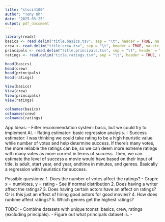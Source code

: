 ```yaml
---
title: "stsci4100"
author: "Tony Oh"
date: "2025-03-25"
output: pdf_document
---
```


```r
library(readr)
basics <- read.delim("title.basics.tsv", sep = "\t", header = TRUE, na.strings = "\\N", nrows = 200000)
crew <- read.delim("title.crew.tsv", sep = "\t", header = TRUE, na.strings = "\\N", nrows = 200000)
principals <- read.delim("title.principals.tsv", sep = "\t", header = TRUE, na.strings = "\\N", nrows = 200000)
ratings <- read.delim("title.ratings.tsv", sep = "\t", header = TRUE, na.strings = "\\N", nrows = 200000)

head(basics)
head(crew)
head(principals)
head(ratings)
```


```r
View(basics)
View(crew)
View(principals)
View(ratings)

colnames(basics)
colnames(crew)
colnames(ratings)
```

App Ideas: 
- Filter recommendation system: basic, but we could try to implement AI.
- Rating estimator: basic regression analysis.
- Success estimator: I was thinking we could take rating to be a high heuristic value while number of votes and help determine success. If there's many votes, the more reliable the ratings can be, so we can deem more extreme ratings with many votes as more correct in terms of success. Then, we can estimate the level of success a movie would have based on their input of title, is adult, start year, end year, endtime in minutes, and genres. Basically a regression with heuristics for success. 

Possible questions: 
1. Does the number of votes affect the ratings? 
- Graph: x = numVotes, y = rating
- See if normal distribution
2. Does having a writer affect the ratings? 
3. Does having certain actors have an affect on ratings? Or is this just an effect of hiring good actors for good movies? 
4. How does runtime affect ratings? 
5. Which genres get the highest ratings? 

TODO: 
- Combine datasets with unique tconst: basics, crew, ratings (excluding principals).
- Figure out what principals dataset is. 
- 






